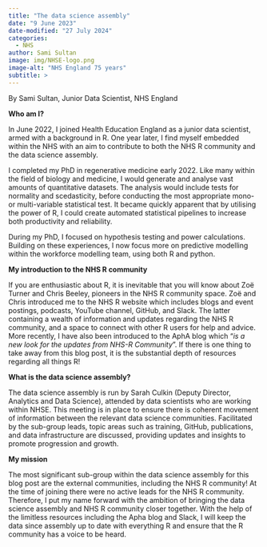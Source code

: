 ```yaml
---
title: "The data science assembly"
date: "9 June 2023"
date-modified: "27 July 2024"
categories:
  - NHS
author: Sami Sultan
image: img/NHSE-logo.png
image-alt: "NHS England 75 years"
subtitle: >
---
```


By Sami Sultan, Junior Data Scientist, NHS England

**Who am I?**

In June 2022, I joined Health Education England as a junior data scientist, armed with a background in R. One year later, I find myself embedded within the NHS with an aim to contribute to both the NHS R community and the data science assembly.

I completed my PhD in regenerative medicine early 2022. Like many within the field of biology and medicine, I would generate and analyse vast amounts of quantitative datasets. The analysis would include tests for normality and scedasticity, before conducting the most appropriate mono- or multi-variable statistical test. It became quickly apparent that by utilising the power of R, I could create automated statistical pipelines to increase both productivity and reliability.

During my PhD, I focused on hypothesis testing and power calculations. Building on these experiences, I now focus more on predictive modelling within the workforce modelling team, using both R and python.

**My introduction to the NHS R community**

If you are enthusiastic about R, it is inevitable that you will know about Zoë Turner and Chris Beeley, pioneers in the NHS R community space. Zoë and Chris introduced me to the NHS R website which includes blogs and event postings, podcasts, YouTube channel, GitHub, and Slack. The latter containing a wealth of information and updates regarding the NHS R community, and a space to connect with other R users for help and advice. More recently, I have also been introduced to the AphA blog which “*is a new look for the updates from NHS-R Community*”. If there is one thing to take away from this blog post, it is the substantial depth of resources regarding all things R!

**What is the data science assembly?**

The data science assembly is run by Sarah Culkin (Deputy Director, Analytics and Data Science), attended by data scientists who are working within NHSE. This meeting is in place to ensure there is coherent movement of information between the relevant data science communities. Facilitated by the sub-group leads, topic areas such as training, GitHub, publications, and data infrastructure are discussed, providing updates and insights to promote progression and growth.

**My mission**

The most significant sub-group within the data science assembly for this blog post are the external communities, including the NHS R community! At the time of joining there were no active leads for the NHS R community. Therefore, I put my name forward with the ambition of bringing the data science assembly and NHS R community closer together. With the help of the limitless resources including the Apha blog and Slack, I will keep the data since assembly up to date with everything R and ensure that the R community has a voice to be heard.
